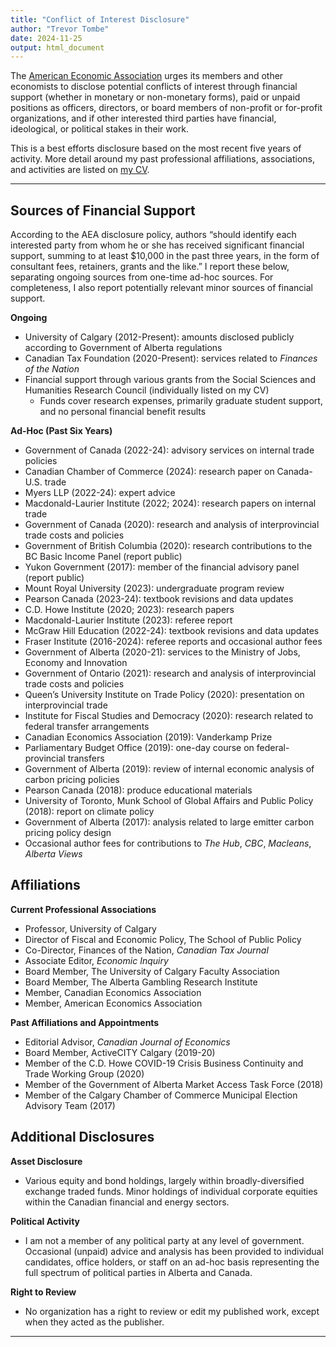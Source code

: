 ```yaml
---
title: "Conflict of Interest Disclosure"
author: "Trevor Tombe"
date: 2024-11-25
output: html_document
---
```


The [American Economic Association](https://www.aeaweb.org/journals/policies/disclosure-policy) urges its members and other economists to disclose potential conflicts of interest through financial support (whether in monetary or non-monetary forms), paid or unpaid positions as officers, directors, or board members of non-profit or for-profit organizations, and if other interested third parties have financial, ideological, or political stakes in their work.

This is a best efforts disclosure based on the most recent five years of activity. More detail around my past professional affiliations, associations, and activities are listed on [my CV](https://www.trevortombe.com/files/CV.pdf).

---

## Sources of Financial Support

According to the AEA disclosure policy, authors "should identify each interested party from whom he or she has received significant financial support, summing to at least $10,000 in the past three years, in the form of consultant fees, retainers, grants and the like." I report these below, separating ongoing sources from one-time ad-hoc sources. For completeness, I also report potentially relevant minor sources of financial support.

**Ongoing**

- University of Calgary (2012-Present): amounts disclosed publicly according to Government of Alberta regulations
- Canadian Tax Foundation (2020-Present): services related to *Finances of the Nation*
- Financial support through various grants from the Social Sciences and Humanities Research Council (individually listed on my CV)
  - Funds cover research expenses, primarily graduate student support, and no personal financial benefit results

**Ad-Hoc (Past Six Years)**

- Government of Canada (2022-24): advisory services on internal trade policies
- Canadian Chamber of Commerce (2024): research paper on Canada-U.S. trade
- Myers LLP (2022-24): expert advice
- Macdonald-Laurier Institute (2022; 2024): research papers on internal trade
- Government of Canada (2020): research and analysis of interprovincial trade costs and policies
- Government of British Columbia (2020): research contributions to the BC Basic Income Panel (report public)
- Yukon Government (2017): member of the financial advisory panel (report public)
- Mount Royal University (2023): undergraduate program review
- Pearson Canada (2023-24): textbook revisions and data updates
- C.D. Howe Institute (2020; 2023): research papers
- Macdonald-Laurier Institute (2023): referee report
- McGraw Hill Education (2022-24): textbook revisions and data updates
- Fraser Institute (2016-2024): referee reports and occasional author fees
- Government of Alberta (2020-21): services to the Ministry of Jobs, Economy and Innovation
- Government of Ontario (2021): research and analysis of interprovincial trade costs and policies
- Queen's University Institute on Trade Policy (2020): presentation on interprovincial trade
- Institute for Fiscal Studies and Democracy (2020): research related to federal transfer arrangements
- Canadian Economics Association (2019): Vanderkamp Prize
- Parliamentary Budget Office (2019): one-day course on federal-provincial transfers
- Government of Alberta (2019): review of internal economic analysis of carbon pricing policies
- Pearson Canada (2018): produce educational materials
- University of Toronto, Munk School of Global Affairs and Public Policy (2018): report on climate policy
- Government of Alberta (2017): analysis related to large emitter carbon pricing policy design
- Occasional author fees for contributions to *The Hub*, *CBC*, *Macleans*, *Alberta Views*

## Affiliations

**Current Professional Associations**

- Professor, University of Calgary
- Director of Fiscal and Economic Policy, The School of Public Policy
- Co-Director, Finances of the Nation, *Canadian Tax Journal*
- Associate Editor, *Economic Inquiry*
- Board Member, The University of Calgary Faculty Association
- Board Member, The Alberta Gambling Research Institute
- Member, Canadian Economics Association
- Member, American Economics Association

**Past Affiliations and Appointments**

- Editorial Advisor, *Canadian Journal of Economics*
- Board Member, ActiveCITY Calgary (2019-20)
- Member of the C.D. Howe COVID-19 Crisis Business Continuity and Trade Working Group (2020)
- Member of the Government of Alberta Market Access Task Force (2018)
- Member of the Calgary Chamber of Commerce Municipal Election Advisory Team (2017)

## Additional Disclosures

**Asset Disclosure**

- Various equity and bond holdings, largely within broadly-diversified exchange traded funds. Minor holdings of individual corporate equities within the Canadian financial and energy sectors.

**Political Activity**

- I am not a member of any political party at any level of government. Occasional (unpaid) advice and analysis has been provided to individual candidates, office holders, or staff on an ad-hoc basis representing the full spectrum of political parties in Alberta and Canada.

**Right to Review**

- No organization has a right to review or edit my published work, except when they acted as the publisher.

---


